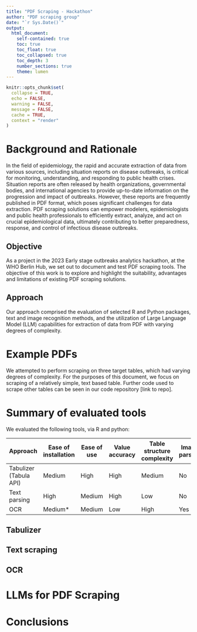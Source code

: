 ```yaml
---
title: "PDF Scraping - Hackathon"
author: "PDF scraping group"
date: "`r Sys.Date()`"
output:
  html_document:
    self-contained: true
    toc: true
    toc_float: true
    toc_collapsed: true
    toc_depth: 3
    number_sections: true
    theme: lumen
---
```


```r

knitr::opts_chunk$set(
  collapse = TRUE,
  echo = FALSE,
  warning = FALSE,
  message = FALSE,
  cache = TRUE,
  context = "render"
)


```




# Background and Rationale

In the field of epidemiology, the rapid and accurate extraction of data from various sources, including situation reports on disease outbreaks, is critical for monitoring, understanding, and responding to public health crises. Situation reports are often released by health organizations, governmental bodies, and international agencies to provide up-to-date information on the progression and impact of outbreaks. However, these reports are frequently published in PDF format, which poses significant challenges for data extraction. PDF scraping solutions can empower modelers, epidemiologists and public health professionals to efficiently extract, analyze, and act on crucial epidemiological data, ultimately contributing to better preparedness, response, and control of infectious disease outbreaks.

## Objective

As a project in the 2023 Early stage outbreaks analytics hackathon, at the WHO Berlin Hub, we set out to document and test PDF scraping tools. The objective of this work is to explore and highlight the suitability, advantages and limitations of existing PDF scraping solutions. 


## Approach

Our approach comprised the evaluation of selected R and Python packages, text and image recognition methods, and the utilization of Large Language Model (LLM) capabilities for extraction of data from PDF with varying degrees of complexity.


# Example PDFs

We attempted to perform scraping on three target tables, which had varying degrees of complexity. For the purposes of this document, we focus on scraping of a relatively simple, text based table. Further code used to scrape other tables can be seen in our code repository [link to repo].



# Summary of evaluated tools

We evaluated the following tools, via R and python:


| Approach               | Ease of installation | Ease of use | Value accuracy | Table structure complexity | Image parsing |
|------------------------|----------------------|-------------|----------------|----------------------------|---------------|
| Tabulizer (Tabula API) | Medium               | High        | High           | Medium                     | No            |
| Text parsing           | High                 | Medium      | High           | Low                        | No            |
| OCR                    | Medium*              | Medium      | Low            | High                       | Yes           |




## Tabulizer

## Text scraping

## OCR

# LLMs for PDF Scraping


# Conclusions


